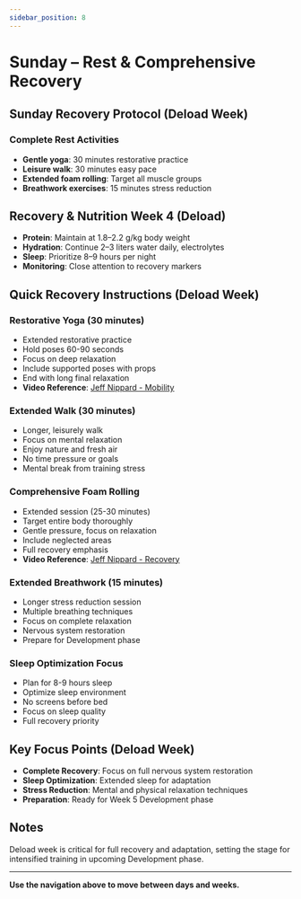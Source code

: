 ```yaml
---
sidebar_position: 8
---
```



<WorkoutNav weekNumber={4} />

# Sunday – Rest & Comprehensive Recovery

## Sunday Recovery Protocol (Deload Week)

### Complete Rest Activities
- **Gentle yoga**: 30 minutes restorative practice
- **Leisure walk**: 30 minutes easy pace
- **Extended foam rolling**: Target all muscle groups
- **Breathwork exercises**: 15 minutes stress reduction

## Recovery & Nutrition Week 4 (Deload)
- **Protein**: Maintain at 1.8–2.2 g/kg body weight
- **Hydration**: Continue 2–3 liters water daily, electrolytes
- **Sleep**: Prioritize 8–9 hours per night
- **Monitoring**: Close attention to recovery markers

## Quick Recovery Instructions (Deload Week)

### Restorative Yoga (30 minutes)
- Extended restorative practice
- Hold poses 60-90 seconds
- Focus on deep relaxation
- Include supported poses with props
- End with long final relaxation
- **Video Reference**: [Jeff Nippard - Mobility](https://www.youtube.com/watch?v=8wPpK6xW9s8)

### Extended Walk (30 minutes)
- Longer, leisurely walk
- Focus on mental relaxation
- Enjoy nature and fresh air
- No time pressure or goals
- Mental break from training stress

### Comprehensive Foam Rolling
- Extended session (25-30 minutes)
- Target entire body thoroughly
- Gentle pressure, focus on relaxation
- Include neglected areas
- Full recovery emphasis
- **Video Reference**: [Jeff Nippard - Recovery](https://www.youtube.com/watch?v=8wPpK6xW9s8)

### Extended Breathwork (15 minutes)
- Longer stress reduction session
- Multiple breathing techniques
- Focus on complete relaxation
- Nervous system restoration
- Prepare for Development phase

### Sleep Optimization Focus
- Plan for 8-9 hours sleep
- Optimize sleep environment
- No screens before bed
- Focus on sleep quality
- Full recovery priority

## Key Focus Points (Deload Week)

- **Complete Recovery**: Focus on full nervous system restoration
- **Sleep Optimization**: Extended sleep for adaptation
- **Stress Reduction**: Mental and physical relaxation techniques
- **Preparation**: Ready for Week 5 Development phase

## Notes

Deload week is critical for full recovery and adaptation, setting the stage for intensified training in upcoming Development phase.

---

**Use the navigation above to move between days and weeks.**
